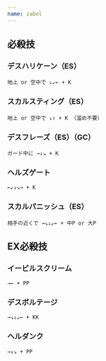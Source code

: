```yaml
---
name: zabel
---
```


## 必殺技

### デスハリケーン（ES）

```
地上 or 空中で ↓↙← + K
```

### スカルスティング（ES）

```
地上 or 空中で ↓↑ + K （溜め不要）
```

### デスフレーズ（ES）（GC）

```
ガード中に →↓↘ + K
```

### ヘルズゲート

```
←↙↓↘→ + K
```

### スカルパニッシュ（ES）

```
相手の近くで →↘↓↙← + 中P or 大P
```

## EX必殺技

### イービルスクリーム

```
→← + PP
```

### デスボルテージ

```
→↘↓↙← + KK
```

### ヘルダンク

```
→↓↘ + PP
```
